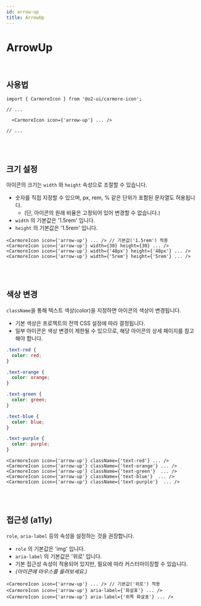 ```yaml
---
id: arrow-up
title: ArrowUp
---
```




# ArrowUp

<br />

<BorderBox>
  <CarmoreIcon className={'textPrimaryLight'} icon={'arrow-up'} width={'15rem'} height={'15rem'} />
</BorderBox>

## 사용법

```tsx
import { CarmoreIcon } from '@o2-ui/carmore-icon';

// ...

  <CarmoreIcon icon={'arrow-up'} ... />

// ...
```

<br />
<br />

## 크기 설정

아이콘의 크기는 `width` 와 `height` 속성으로 조절할 수 있습니다.

- 숫자를 직접 지정할 수 있으며, px, rem, % 같은 단위가 포함된 문자열도 허용됩니다.
  - (단, 아이콘의 원래 비율은 고정되어 있어 변경할 수 없습니다.)
- `width` 의 기본값은 '1.5rem' 입니다.
- `height` 의 기본값은 '1.5rem' 입니다.

<BorderBox>
  <Flex direction={'row'} gap={'2rem'} alignItems={'center'} justifyContent={'center'}>
    <CarmoreIcon className={'textPrimary'} icon={'arrow-up'} />
    <CarmoreIcon icon={'arrow-up'} width={30} height={30} />
    <CarmoreIcon icon={'arrow-up'} width={'3rem'} height={'3rem'} />
    <CarmoreIcon icon={'arrow-up'} width={'5rem'} height={'5rem'} />
  </Flex>
</BorderBox>

```tsx
<CarmoreIcon icon={'arrow-up'} ... /> // 기본값('1.5rem') 적용
<CarmoreIcon icon={'arrow-up'} width={30} height={30} ... />
<CarmoreIcon icon={'arrow-up'} width={'48px'} height={'48px'} ... />
<CarmoreIcon icon={'arrow-up'} width={'5rem'} height={'5rem'} ... />
```

<br />
<br />

## 색상 변경

`className`을 통해 텍스트 색상(color)을 지정하면 아이콘의 색상이 변경됩니다.

- 기본 색상은 프로젝트의 전역 CSS 설정에 따라 결정됩니다.
- 일부 아이콘은 색상 변경이 제한될 수 있으므로, 해당 아이콘의 상세 페이지를 참고해야 합니다.

<BorderBox>
  <Flex direction={'row'} gap={'2rem'} alignItems={'center'} justifyContent={'center'}>
    <CarmoreIcon className={'textRed'} icon={'arrow-up'} width={60} height={60} />
    <CarmoreIcon className={'textOrange'} icon={'arrow-up'} width={60} height={60} />
    <CarmoreIcon className={'textGreen'} icon={'arrow-up'} width={60} height={60} />
    <CarmoreIcon className={'textBlue'} icon={'arrow-up'} width={60} height={60} />
    <CarmoreIcon className={'textPurple'} icon={'arrow-up'} width={60} height={60} />
  </Flex>
</BorderBox>

```css
.text-red {
  color: red;
}

.text-orange {
  color: orange;
}

.text-green {
  color: green;
}

.text-blue {
  color: blue;
}

.text-purple {
  color: purple;
}
```

```tsx
<CarmoreIcon icon={'arrow-up'} className={'text-red'} ... />
<CarmoreIcon icon={'arrow-up'} className={'text-orange'} ... />
<CarmoreIcon icon={'arrow-up'} className={'text-green'}  ... />
<CarmoreIcon icon={'arrow-up'} className={'text-blue'}  ... />
<CarmoreIcon icon={'arrow-up'} className={'text-purple'}  ... />
```

<br />
<br />

## 접근성 (a11y)

`role`, `aria-label` 등의 속성을 설정하는 것을 권장합니다.

- `role` 의 기본값은 'img' 입니다.
- `aria-label` 의 기본값은 '위로' 입니다.
- 기본 접근성 속성이 적용되어 있지만, 필요에 따라 커스터마이징할 수 있습니다.
- _(아이콘에 마우스를 올려보세요.)_

<BorderBox>
  <Flex direction={'row'} gap={'4rem'} alignItems={'center'} justifyContent={'center'}>
    <CarmoreIcon className={'textPrimary'} icon={'arrow-up'} width={60} height={60} />
    <CarmoreIcon icon={'arrow-up'} aria-label={'화살표'} width={60} height={60} />
    <CarmoreIcon icon={'arrow-up'} aria-label={'위쪽 화살표'} width={60} height={60} />
  </Flex>
</BorderBox>

```tsx
<CarmoreIcon icon={'arrow-up'} ... /> // 기본값('위로') 적용
<CarmoreIcon icon={'arrow-up'} aria-label={'화살표'} ... />
<CarmoreIcon icon={'arrow-up'} aria-label={'위쪽 화살표'} ... />
```
